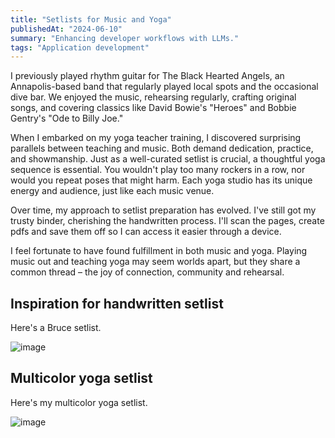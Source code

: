 ```yaml
---
title: "Setlists for Music and Yoga"
publishedAt: "2024-06-10"
summary: "Enhancing developer workflows with LLMs."
tags: "Application development"
---
```


I previously played rhythm guitar for The Black Hearted Angels, an Annapolis-based band that regularly played local spots and the occasional dive bar. We enjoyed the music, rehearsing regularly, crafting original songs, and covering classics like David Bowie's "Heroes" and Bobbie Gentry's "Ode to Billy Joe."

When I embarked on my yoga teacher training, I discovered surprising parallels between teaching and music. Both demand dedication, practice, and showmanship. Just as a well-curated setlist is crucial, a thoughtful yoga sequence is essential. You wouldn't play too many rockers in a row, nor would you repeat poses that might harm. Each yoga studio has its unique energy and audience, just like each music venue.

Over time, my approach to setlist preparation has evolved. I've still got my trusty binder, cherishing the handwritten process. I'll
scan the pages, create pdfs and save them off so I can access it easier through a device. 

I feel fortunate to have found fulfillment in both music and yoga. Playing music out and teaching yoga may seem worlds apart, but they share a common thread – the joy of connection, community and rehearsal.

## Inspiration for handwritten setlist

Here's a Bruce setlist. 

![image](/photos/bruce-setlist.png)

## Multicolor yoga setlist

Here's my multicolor yoga setlist. 

![image](/photos/yoga-setlist.png)
